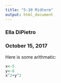 ```yaml
---
title: "5:30 Midterm"
output: html_document
---
```


### Ella DiPietro

### October 15, 2017

Here is some arithmatic: 

```r
x<-5
y<-6
x^2+y^2
```


